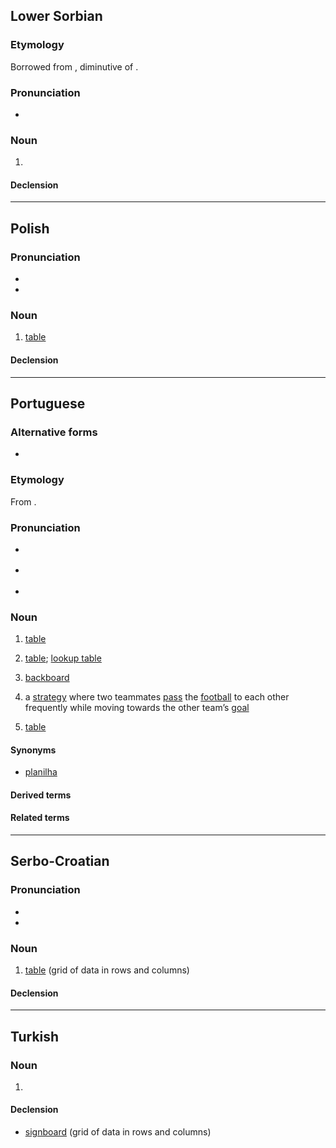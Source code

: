 ==Lower Sorbian==

===Etymology===
Borrowed from {{bor|dsb|la|tabella}}, diminutive of {{m|la|tabula}}.

===Pronunciation===
* {{IPA|/taˈbɛla/|lang=dsb}}

===Noun===
{{dsb-noun|f}}

# {{l|en|table||grid of data in rows and columns}}

====Declension====
{{dsb-decl-noun-5|tabe|l}}

----

==Polish==

===Pronunciation===
* {{pl-IPA}}
* {{audio|Pl-tabela.ogg|Audio|lang=pl}}

===Noun===
{{pl-noun|f}}

# [[table]] {{gloss|grid of data in rows and columns}}

====Declension====
{{pl-decl-noun
|tabela|tabele
|tabeli|tabel
|tabeli|tabelom
|tabelę|tabele
|tabelą|tabelami
|tabeli|tabelach
|tabelo|tabele
}}

----

==Portuguese==
{{wikipedia|lang=pt}}

===Alternative forms===
* {{l|pt|tabella}} {{qualifier|obsolete}}

===Etymology===
From {{der|pt|la|tabella||tablet}}.

===Pronunciation===
* {{a|Brazil}} {{IPA|/ta.ˈbɛ.la/|/ta.ˈbɛ.lɐ/|lang=pt}}
* {{a|PT}} {{IPA|/tɐ.ˈβɛ.lɐ/|lang=pt}}
* {{hyphenation|ta|be|la|lang=pt}}

===Noun===
{{pt-noun|f|s}}

# [[table]] {{gloss|grid of data in rows and columns}}
# {{lb|pt|databases}} [[table]]; [[lookup table]]
# {{lb|pt|basketball}} [[backboard]] {{gloss|flat vertical surface to which the basket is attached}}
# {{lb|pt|football}} a [[strategy]] where two teammates [[pass]] the [[football]] to each other frequently while moving towards the other team’s [[goal]]
# {{lb|pt|sports}} [[table]] {{gloss|a classification of teams or individuals based on their success}}

====Synonyms====
* {{sense|grid of data}} [[planilha]]

====Derived terms====
{{der3|lang=pt
|tabela periódica
|tabela Price
|tabela verdade
|tabelinha
}}

====Related terms====
{{rel3|lang=pt
|tabelado
|tabelamento
|tabelar
|tabelário
}}

----

==Serbo-Croatian==

===Pronunciation===
* {{IPA|/taběla/|lang=sh}}
* {{hyphenation|ta|be|la|lang=sh}}

===Noun===
{{sh-noun|g=f|head=tabèla}}

# [[table]] (grid of data in rows and columns)

====Declension====
{{sh-decl-noun
|tabèla|tabele
|tabele|tabélā
|tabeli|tabelama
|tabelu|tabele
|tabelo|tabele
|tabeli|tabelama
|tabelom|tabelama
}}

----

==Turkish==
{{wikipedia|lang=tr}}

===Noun===
{{tr-noun|yı|lar}}

# {{defn|tr}}

====Declension====
{{tr-noun-v|a|d}}

* [[signboard]] (grid of data in rows and columns)